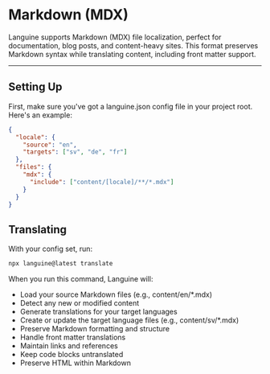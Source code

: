 # Markdown (MDX)

Languine supports Markdown (MDX) file localization, perfect for documentation, blog posts, and content-heavy sites. This format preserves Markdown syntax while translating content, including front matter support.

---

## Setting Up

First, make sure you've got a languine.json config file in your project root. Here's an example:

```json
{
  "locale": {
    "source": "en",
    "targets": ["sv", "de", "fr"]
  },
  "files": {
    "mdx": {
      "include": ["content/[locale]/**/*.mdx"]
    }
  }
}
```

## Translating

With your config set, run:

```bash
npx languine@latest translate
```

When you run this command, Languine will:

- Load your source Markdown files (e.g., content/en/*.mdx)
- Detect any new or modified content
- Generate translations for your target languages
- Create or update the target language files (e.g., content/sv/*.mdx)
- Preserve Markdown formatting and structure
- Handle front matter translations
- Maintain links and references
- Keep code blocks untranslated
- Preserve HTML within Markdown
